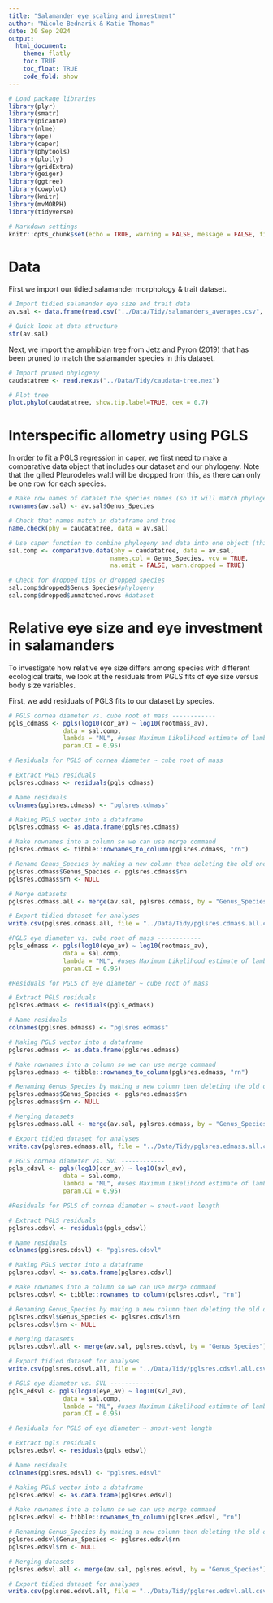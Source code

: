 ```yaml
---
title: "Salamander eye scaling and investment"
author: "Nicole Bednarik & Katie Thomas"
date: 20 Sep 2024
output:
  html_document:
    theme: flatly
    toc: TRUE
    toc_float: TRUE
    code_fold: show
---
```


```r

# Load package libraries
library(plyr)
library(smatr)
library(picante)
library(nlme)
library(ape)
library(caper)
library(phytools)
library(plotly)
library(gridExtra)
library(geiger)
library(ggtree)
library(cowplot)
library(knitr)
library(mvMORPH)
library(tidyverse)

# Markdown settings
knitr::opts_chunk$set(echo = TRUE, warning = FALSE, message = FALSE, fig.height = 4.5, fig.width=8)

```

# Data

First we import our tidied salamander morphology & trait dataset. 

```r

# Import tidied salamander eye size and trait data
av.sal <- data.frame(read.csv("../Data/Tidy/salamanders_averages.csv", header=TRUE, na.strings=c("", "NA", " ","<1")))

# Quick look at data structure
str(av.sal)

```

Next, we import the amphibian tree from Jetz and Pyron (2019) that has been pruned to match the salamander species in this dataset.

```r

# Import pruned phylogeny
caudatatree <- read.nexus("../Data/Tidy/caudata-tree.nex")

# Plot tree
plot.phylo(caudatatree, show.tip.label=TRUE, cex = 0.7)

```

# Interspecific allometry using PGLS

In order to fit a PGLS regression in caper, we first need to make a comparative data object that includes our dataset and our phylogeny. Note that the gilled Pleurodeles waltl will be dropped from this, as there can only be one row for each species. 

```r

# Make row names of dataset the species names (so it will match phylogeny tips)
rownames(av.sal) <- av.sal$Genus_Species

# Check that names match in dataframe and tree
name.check(phy = caudatatree, data = av.sal)

# Use caper function to combine phylogeny and data into one object (this function also matches species names in tree and dataset)
sal.comp <- comparative.data(phy = caudatatree, data = av.sal, 
                            names.col = Genus_Species, vcv = TRUE, 
                            na.omit = FALSE, warn.dropped = TRUE)

# Check for dropped tips or dropped species
sal.comp$dropped$Genus_Species#phylogeny
sal.comp$dropped$unmatched.rows #dataset

```

# Relative eye size and eye investment in salamanders

To investigate how relative eye size differs among species with different ecological traits, we look at the residuals from PGLS fits of eye size versus body size variables. 

First, we add residuals of PGLS fits to our dataset by species.

```r

# PGLS cornea diameter vs. cube root of mass ------------
pgls_cdmass <- pgls(log10(cor_av) ~ log10(rootmass_av), 
               data = sal.comp, 
               lambda = "ML", #uses Maximum Likelihood estimate of lambda
               param.CI = 0.95)

# Residuals for PGLS of cornea diameter ~ cube root of mass

# Extract PGLS residuals 
pglsres.cdmass <- residuals(pgls_cdmass) 

# Name residuals
colnames(pglsres.cdmass) <- "pglsres.cdmass" 

# Making PGLS vector into a dataframe
pglsres.cdmass <- as.data.frame(pglsres.cdmass)

# Make rownames into a column so we can use merge command
pglsres.cdmass <- tibble::rownames_to_column(pglsres.cdmass, "rn")

# Rename Genus_Species by making a new column then deleting the old one
pglsres.cdmass$Genus_Species <- pglsres.cdmass$rn
pglsres.cdmass$rn <- NULL

# Merge datasets
pglsres.cdmass.all <- merge(av.sal, pglsres.cdmass, by = "Genus_Species")

# Export tidied dataset for analyses
write.csv(pglsres.cdmass.all, file = "../Data/Tidy/pglsres.cdmass.all.csv")

```

```r

#PGLS eye diameter vs. cube root of mass ------------
pgls_edmass <- pgls(log10(eye_av) ~ log10(rootmass_av), 
               data = sal.comp, 
               lambda = "ML", #uses Maximum Likelihood estimate of lambda
               param.CI = 0.95)

#Residuals for PGLS of eye diameter ~ cube root of mass

# Extract PGLS residuals 
pglsres.edmass <- residuals(pgls_edmass) 

# Name residuals
colnames(pglsres.edmass) <- "pglsres.edmass" 

# Making PGLS vector into a dataframe
pglsres.edmass <- as.data.frame(pglsres.edmass)

# Make rownames into a column so we can use merge command
pglsres.edmass <- tibble::rownames_to_column(pglsres.edmass, "rn")

# Renaming Genus_Species by making a new column then deleting the old one
pglsres.edmass$Genus_Species <- pglsres.edmass$rn
pglsres.edmass$rn <- NULL

# Merging datasets
pglsres.edmass.all <- merge(av.sal, pglsres.edmass, by = "Genus_Species")

# Export tidied dataset for analyses
write.csv(pglsres.edmass.all, file = "../Data/Tidy/pglsres.edmass.all.csv")
```

```r

# PGLS cornea diameter vs. SVL ------------
pgls_cdsvl <- pgls(log10(cor_av) ~ log10(svl_av), 
               data = sal.comp, 
               lambda = "ML", #uses Maximum Likelihood estimate of lambda
               param.CI = 0.95)

#Residuals for PGLS of cornea diameter ~ snout-vent length

# Extract PGLS residuals 
pglsres.cdsvl <- residuals(pgls_cdsvl) 

# Name residuals
colnames(pglsres.cdsvl) <- "pglsres.cdsvl" 

# Making PGLS vector into a dataframe
pglsres.cdsvl <- as.data.frame(pglsres.cdsvl)

# Make rownames into a column so we can use merge command
pglsres.cdsvl <- tibble::rownames_to_column(pglsres.cdsvl, "rn")

# Renaming Genus_Species by making a new column then deleting the old one
pglsres.cdsvl$Genus_Species <- pglsres.cdsvl$rn
pglsres.cdsvl$rn <- NULL

# Merging datasets
pglsres.cdsvl.all <- merge(av.sal, pglsres.cdsvl, by = "Genus_Species")

# Export tidied dataset for analyses
write.csv(pglsres.cdsvl.all, file = "../Data/Tidy/pglsres.cdsvl.all.csv")
```

```r

# PGLS eye diameter vs. SVL ------------
pgls_edsvl <- pgls(log10(eye_av) ~ log10(svl_av), 
               data = sal.comp, 
               lambda = "ML", #uses Maximum Likelihood estimate of lambda
               param.CI = 0.95)

# Residuals for PGLS of eye diameter ~ snout-vent length

# Extract pgls residuals 
pglsres.edsvl <- residuals(pgls_edsvl) 

# Name residuals
colnames(pglsres.edsvl) <- "pglsres.edsvl" 

# Making PGLS vector into a dataframe
pglsres.edsvl <- as.data.frame(pglsres.edsvl)

# Make rownames into a column so we can use merge command
pglsres.edsvl <- tibble::rownames_to_column(pglsres.edsvl, "rn")

# Renaming Genus_Species by making a new column then deleting the old one
pglsres.edsvl$Genus_Species <- pglsres.edsvl$rn
pglsres.edsvl$rn <- NULL

# Merging datasets
pglsres.edsvl.all <- merge(av.sal, pglsres.edsvl, by = "Genus_Species")

# Export tidied dataset for analyses
write.csv(pglsres.edsvl.all, file = "../Data/Tidy/pglsres.edsvl.all.csv")
```